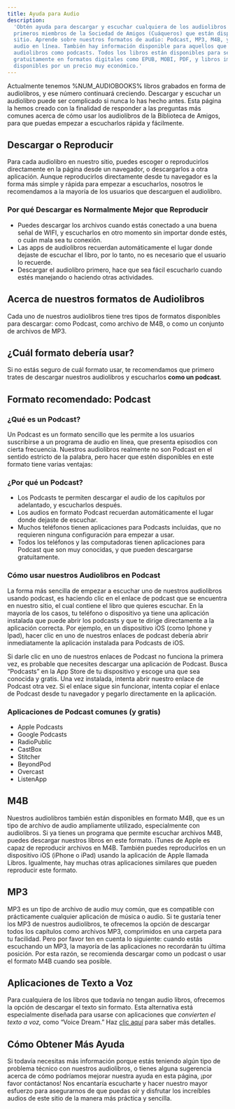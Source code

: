 ```yaml
---
title: Ayuda para Audio
description:
  'Obtén ayuda para descargar y escuchar cualquiera de los audiolibros gratuitos de los
  primeros miembros de la Sociedad de Amigos (Cuáqueros) que están disponibles en este
  sitio. Aprende sobre nuestros formatos de audio: Podcast, MP3, M4B, y cómo reproducir el
  audio en línea. También hay información disponible para aquellos que nunca han escuchado
  audiolibros como podcasts. Todos los libros están disponibles para ser descargados
  gratuitamente en formatos digitales como EPUB, MOBI, PDF, y libros impresos están
  disponibles por un precio muy económico.'
---
```


<Lead>
  Actualmente tenemos %NUM_AUDIOBOOKS% libros grabados en forma de audiolibros, y ese
  número continuará creciendo. Descargar y escuchar un audiolibro puede ser complicado si
  nunca lo has hecho antes. Esta página la hemos creado con la finalidad de responder a
  las preguntas más comunes acerca de cómo usar los audiolibros de la Biblioteca de
  Amigos, para que puedas empezar a escucharlos rápida y fácilmente.
</Lead>

## Descargar o Reproducir

Para cada audiolibro en nuestro sitio, puedes escoger o reproducirlos directamente en la
página desde un navegador, o descargarlos a otra aplicación. Aunque reproducirlos
directamente desde tu navegador es la forma más simple y rápida para empezar a
escucharlos, nosotros le recomendamos a la mayoría de los usuarios que descarguen el
audiolibro.

### Por qué Descargar es Normalmente Mejor que Reproducir

- Puedes descargar los archivos cuando estás conectado a una buena señal de WIFI, y
  escucharlos en otro momento sin importar donde estés, o cuán mala sea tu conexión.
- Las apps de audiolibros recuerdan automáticamente el lugar donde dejaste de escuchar el
  libro, por lo tanto, no es necesario que el usuario lo recuerde.
- Descargar el audiolibro primero, hace que sea fácil escucharlo cuando estés manejando o
  haciendo otras actividades.

## Acerca de nuestros formatos de Audiolibros

Cada uno de nuestros audiolibros tiene tres tipos de formatos disponibles para descargar:
como Podcast, como archivo de M4B, o como un conjunto de archivos de MP3.

## ¿Cuál formato debería usar?

Si no estás seguro de cuál formato usar, te recomendamos que primero trates de descargar
nuestros audiolibros y escucharlos **como un podcast**.

## Formato recomendado: Podcast

### ¿Qué es un Podcast?

Un Podcast es un formato sencillo que les permite a los usuarios suscribirse a un programa
de audio en línea, que presenta episodios con cierta frecuencia. Nuestros audiolibros
realmente no son Podcast en el sentido estricto de la palabra, pero hacer que estén
disponibles en este formato tiene varias ventajas:

### ¿Por qué un Podcast?

- Los Podcasts te permiten descargar el audio de los capítulos por adelantado, y
  escucharlos después.
- Los audios en formato Podcast recuerdan automáticamente el lugar donde dejaste de
  escuchar.
- Muchos teléfonos tienen aplicaciones para Podcasts incluidas, que no requieren ninguna
  configuración para empezar a usar.
- Todos los teléfonos y las computadoras tienen aplicaciones para Podcast que son muy
  conocidas, y que pueden descargarse gratuitamente.

### Cómo usar nuestros Audiolibros en Podcast

La forma más sencilla de empezar a escuchar uno de nuestros audiolibros usando podcast, es
haciendo clic en el enlace de podcast que se encuentra en nuestro sitio, el cual contiene
el libro que quieres escuchar. En la mayoría de los casos, tu teléfono o dispositivo ya
tiene una aplicación instalada que puede abrir los podcasts y que te dirige directamente a
la aplicación correcta. Por ejemplo, en un dispositivo iOS (como Iphone y Ipad), hacer
clic en uno de nuestros enlaces de podcast debería abrir inmediatamente la aplicación
instalada para Podcasts de iOS.

Si darle clic en uno de nuestros enlaces de Podcast no funciona la primera vez, es
probable que necesites descargar una aplicación de Podcast. Busca “Podcasts” en la App
Store de tu dispositivo y escoge una que sea conocida y gratis. Una vez instalada, intenta
abrir nuestro enlace de Podcast otra vez. Si el enlace sigue sin funcionar, intenta copiar
el enlace de Podcast desde tu navegador y pegarlo directamente en la aplicación.

### Aplicaciones de Podcast comunes (y gratis)

- Apple Podcasts
- Google Podcasts
- RadioPublic
- CastBox
- Stitcher
- BeyondPod
- Overcast
- ListenApp

## M4B

Nuestros audiolibros también están disponibles en formato M4B, que es un tipo de archivo
de audio ampliamente utilizado, especialmente con audiolibros. Si ya tienes un programa
que permite escuchar archivos M4B, puedes descargar nuestros libros en este formato.
iTunes de Apple es capaz de reproducir archivos en M4B. También puedes reproducirlos en un
dispositivo iOS (iPhone o iPad) usando la aplicación de Apple llamada Libros. Igualmente,
hay muchas otras aplicaciones similares que pueden reproducir este formato.

## MP3

MP3 es un tipo de archivo de audio muy común, que es compatible con prácticamente
cualquier aplicación de música o audio. Si te gustaría tener los MP3 de nuestros
audiolibros, te ofrecemos la opción de descargar todos los capítulos como archivos MP3,
comprimidos en una carpeta para tu facilidad. Pero por favor ten en cuenta lo siguiente:
cuando estás escuchando un MP3, la mayoría de las aplicaciones no recordarán tu última
posición. Por esta razón, se recomienda descargar como un podcast o usar el formato M4B
cuando sea posible.

## Aplicaciones de Texto a Voz

Para cualquiera de los libros que todavía no tengan audio libros, ofrecemos la opción de
descargar el texto sin formato. Esta alternativa está especialmente diseñada para usarse
con aplicaciones que _convierten el texto a voz,_ como “Voice Dream.” Haz
[clic aquí](/descargar-texto-sin-formato) para saber más detalles.

## Cómo Obtener Más Ayuda

Si todavía necesitas más información porque estás teniendo algún tipo de problema técnico
con nuestros audiolibros, o tienes alguna sugerencia acerca de cómo podríamos mejorar
nuestra ayuda en esta página, ¡por favor contáctanos! Nos encantaría escucharte y hacer
nuestro mayor esfuerzo para asegurarnos de que puedas oír y disfrutar los increíbles
audios de este sitio de la manera más práctica y sencilla.
